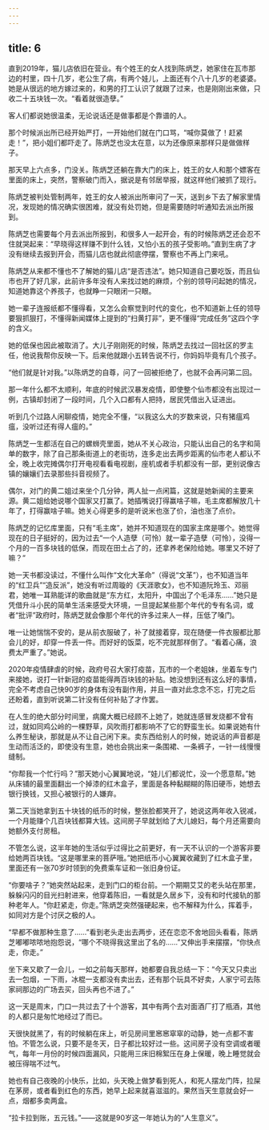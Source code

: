 ```yaml
---
---
---
```

title: 6
---





直到2019年，猫儿店依旧在营业。有个姓王的女人找到陈炳芝，她家住在瓦市那边的村里，四十几岁，老公生了病，有两个娃儿，上面还有个八十几岁的老婆婆。她是从很远的地方嫁过来的，和男的打工认识了就跟了过来，也是刚刚出来做，只收二十五块钱一次。“看着就很造孽。”

客人们都说她很温柔，无论说话还是做事都是个靠谱的人。

那个时候派出所已经开始严打，一开始他们就在门口骂，“喊你莫做了！赶紧走！”，把小姐们都吓走了。陈炳芝也没太在意，以为还像原来那样只是做做样子。

那天早上六点多，门没关。陈炳芝还躺在靠大门的床上，姓王的女人和那个嫖客在里面的床上，突然，警察破门而入，据说是有邻居举报，就这样他们被抓了现行。

陈炳芝被判处管制两年，姓王的女人被派出所审问了一天，送到乡下去了解家里情况，发现她的情况确实很困难，就没有处罚她，但是需要随时听通知去派出所报到。

陈炳芝也需要每个月去派出所报到，和很多人一起开会，有的时候陈炳芝还会忍不住就哭起来：“早晓得这样赚不到什么钱，又怕小五的孩子受影响。”直到生病了才没有继续去报到开会，而猫儿店也就此彻底停摆，警察也不再上门来吼。

陈炳芝从来都不懂也不了解她的猫儿店“是否违法”。她只知道自己要吃饭，而且仙市也开了好几家，此前许多年没有人来找过她的麻烦，个别的领导问起她的情况，知道她靠这个养孩子，也就睁一只眼闭一只眼。

她一辈子连报纸都不懂得看，又怎么会察觉到时代的变化，也不知道新上任的领导要狠抓狠打，不懂得新闻媒体上提到的“扫黄打非”，更不懂得“完成任务”这四个字的含义。

她的低保也因此被取消了。大儿子刚刚死的时候，陈炳芝去找过一回社区的罗主任，他说我帮你反映一下。后来他就跟小五转告说不行，你妈妈毕竟有几个孩子。

“他们就是针对我。”以陈炳芝的自尊，问了一回被拒绝了，也就不会再问第二回。

那一年什么都不太顺利，年底的时候武汉暴发疫情，即使整个仙市都没有出现过一例，古镇却封闭了一段时间，几个入口都有人把持，居民凭借出入证进出。

听到几个过路人闲聊疫情，她完全不懂，“以我这么大的岁数来说，只有猪瘟鸡瘟，没听过还有得人瘟的。”

陈炳芝一生都活在自己的螺蛳壳里面，她从不关心政治，只能认出自己的名字和简单的数字，除了自己那条街道上的老街坊，连多走出去两步距离的仙市老人都认不全，晚上收完摊偶尔打开电视看看电视剧，座机或者手机都没有一部，更别说像古镇的孃孃们去录那些抖音视频了。

偶尔，对门的黄二姐过来坐个几分钟，两人扯一点闲篇，这就是她新闻的主要来源。黄二姐给她说哪个国家又打赢了。她插嘴说打得赢啥子嘛，毛主席都解放几十年了，打得赢啥子嘛。她关心得更多的是听说米也涨了价，油也涨了点价。

陈炳芝的记忆库里面，只有“毛主席”，她并不知道现在的国家主席是哪个。她觉得现在的日子挺好的，因为过去“一个人造孽（可怜）就一辈子造孽（可怜），没得一个月的一百多块钱的低保，而现在田土占了的，还拿养老保险给她。哪里又不好了嘛？”

她一天书都没读过，不懂什么叫作“文化大革命”（得说“文革”），也不知道当年的“红卫兵”“造反派”，她没有听过周璇的《天涯歌女》，也不知道阮玲玉、邓丽君，她唯一耳熟能详的歌曲就是“东方红，太阳升，中国出了个毛泽东……”她只是凭借升斗小民的简单生活来感受大环境，一旦提起某些那个年代的专有名词，或者“批评”政府时，陈炳芝就会像那个年代的许多过来人一样，压低了嗓门。

唯一让她惴惴不安的，是从前衣服破了，补了就接着穿，现在随便一件衣服都比那会儿的好，却穿一件丢一件。而好好的饭菜，吃不完就那样倒了。“看着心痛，浪费太严重了。”她说。

2020年疫情肆虐的时候，政府号召大家打疫苗，瓦市的一个老姐妹，坐着车专门来接她，说打一针新冠的疫苗能得两百块钱的补贴。她没想到还有这么好的事情，完全不考虑自己快90岁的身体有没有副作用，并且一直对此念念不忘，打完之后还盼着，直到听说第二针没有任何补贴了才作罢。

在人生的绝大部分时间里，病魔大概已经顾不上她了，她就连感冒发烧都不曾有过，就如同鸡公岭的一棵野草，风吹雨打都影响不了它的野蛮生长。如果说她有什么养生秘诀，那就是从不让自己闲下来。卖东西给别人的时候，她说话的声音都是生动而活泛的，即使没有生意，她也会挑出来一条围裙、一条裤子，一针一线慢慢缝制。

“你帮我一个忙行吗？”那天她小心翼翼地说，“娃儿们都说忙，没一个愿意帮。”她从床铺的最里面翻出一个掉漆的红木盒子，里面是各种黏糊糊的陈旧硬币，她想去银行换钱，又担心被银行的人嫌弃。

第二天当她拿到五十块钱的纸币的时候，整张脸都笑开了，她说这两年收入锐减，一个月能赚个几百块钱都算大钱。这间房子早就划给了大儿媳妇，每个月还需要向她额外支付房租。

不管怎么说，这半年她的生活似乎过得比之前更好，有一天不认识的一个游客非要给她两百块钱。“这是哪里来的菩萨哦。”她把纸币小心翼翼收藏到了红木盒子里，里面还有一张70岁时领到的免费乘车证和一张旧身份证。

“你要啥子？”她突然站起来，走到门口的柜台前。一个期期艾艾的老头站在那里，躲躲闪闪的目光扫射进来，他穿着陈旧，一看就是久居乡下，没有和时代接轨的那种老年人。“你赶紧走，你走。”陈炳芝突然强硬起来，也不解释为什么，挥着手，如同对方是个讨厌之极的人。

“早都不做那种生意了……”看到老头走出去两步，还在恋恋不舍地回头看看，陈炳芝嘟嘟哝哝地抱怨说，“哪个不晓得我这里出了名的……”又伸出手来摆摆，“你快点走，你走。”

坐下来又歇了一会儿，一如之前每天那样，她都要自我总结一下：“今天又只卖出去一包烟，一下雨，冰棍一支都没有卖出去，还有那个玩具不好卖，人家宁可去陈家祠那边的广场去买，回头再也不进了。”

这一天是周末，门口一共过去了十个游客，其中有两个去对面酒厂打了瓶酒，其他的人都只是匆忙地经过了而已。

天很快就黑了，有的时候躺在床上，听见房间里窸窸窣窣的动静，她一点都不害怕。不管怎么说，只要不是冬天，日子都比较好过一些。这间房子没有空调或者暖气，每年一月份的时候四面漏风，只能用三床旧棉絮压在身上保暖，晚上睡觉就会被压得喘不过气。

她也有自己夜晚的小快乐，比如，头天晚上做梦看到死人，和死人摆龙门阵，拉屎在茅房，或者看到红色的东西，她早上起来就喜滋滋的。果然当天生意就会好一点，烟都多卖两盒。

“拉卡拉到账，五元钱。”——这就是90岁这一年她认为的“人生意义”。